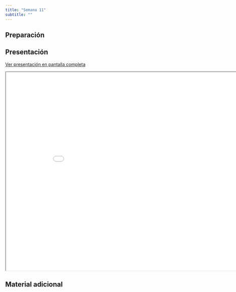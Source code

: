 ```yaml
---
title: "Semana 11"
subtitle: ""
---
```


## Preparación


## Presentación

[Ver presentación en pantalla completa](../slides/lec_week11.html)

```{=html}
<iframe class="slide-deck" src="../slides/lec_week11.html" height="630" width="900"></iframe>
```

## Material adicional